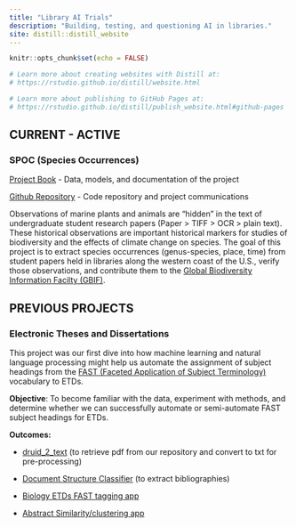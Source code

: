 ```yaml
---
title: "Library AI Trials"
description: "Building, testing, and questioning AI in libraries."
site: distill::distill_website
---
```


```r
knitr::opts_chunk$set(echo = FALSE)

# Learn more about creating websites with Distill at:
# https://rstudio.github.io/distill/website.html

# Learn more about publishing to GitHub Pages at:
# https://rstudio.github.io/distill/publish_website.html#github-pages

```



<div class="section" id="current-active">
<h2>CURRENT - ACTIVE</h2>
<div class="section" id="spoc-species-occurrences">
<h3>SPOC (Species Occurrences)</h3>
<p><a class="reference external" href="https://sul-dlss-labs.github.io/spoc/">Project Book</a> - Data, models, and documentation of the project</p>
<p><a class="reference external" href="https://github.com/sul-dlss-labs/spoc">Github Repository</a> - Code repository and project communications</p>
<p>Observations of marine plants and animals are “hidden” in the text of undergraduate student research papers (Paper &gt; TIFF &gt; OCR &gt; plain text). These historical observations are important historical markers for studies of biodiversity and the effects of climate change on species. The goal of this project is to extract species occurrences (genus-species, place, time) from student papers held in libraries along the western coast of the U.S., verify those observations, and contribute them to the <a class="reference external" href="https://www.gbif.org/">Global Biodiversity Information Facilty (GBIF)</a>.</p>
</div>
</div>
<div class="section" id="previous-projects">
<h2>PREVIOUS PROJECTS</h2>
<div class="section" id="electronic-theses-and-dissertations">
<h3>Electronic Theses and Dissertations</h3>
<p>This project was our first dive into how machine learning and natural language processing might help us automate the assignment of subject headings from the <a class="reference external" href="https://www.oclc.org/research/areas/data-science/fast.html">FAST (Faceted Application of Subject Terminology)</a> vocabulary to ETDs.</p>
<p><strong>Objective</strong>: To become familiar with the data, experiment with methods, and determine whether we can successfully automate or semi-automate FAST subject headings for ETDs.</p>
<p><strong>Outcomes:</strong></p>
<ul class="simple">
<li><p><a class="reference external" href="https://github.com/sul-dlss-labs/druid_2_text">druid_2_text</a> (to retrieve pdf from our repository and convert to txt for pre-processing)</p></li>
<li><p><a class="reference external" href="https://github.com/sul-dlss-labs/etd_structure_classifier">Document Structure Classifier</a> (to extract bibliographies)</p></li>
<li><p><a class="reference external" href="https://biology-fast-etds.herokuapp.com/">Biology ETDs FAST tagging app</a></p></li>
<li><p><a class="reference external" href="https://etd-abstract-similarity.herokuapp.com/">Abstract Similarity/clustering app</a></p></li>
</ul>